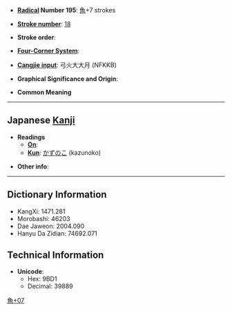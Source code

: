 * '''[[Wiktionary:Chinese radical index| Radical]] Number 195''': [[Wiktionary:Chinese radical index 魚|魚]]+7 strokes

* '''[[Wiktionary:Chinese total strokes index|Stroke number]]''': [[Wiktionary:Chinese total strokes index 18|18]]

* '''Stroke order''': 

* '''[[Wiktionary:Chinese four corner index|Four-Corner System]]''': 

* '''[[Wiktionary:Chinese Cangjie index|Cangjie input]]''': 弓火大大月 (NFKKB)

* '''Graphical Significance and Origin''': 

* '''Common Meaning'''

----

== Japanese [[Kanji]] ==

* '''Readings'''
** '''[[On]]''': 
** '''[[Kun]]''': [[かずのこ]] (kazunoko)

* '''Other info''':  

----

== Dictionary Information ==

* KangXi: 1471.281
* Morobashi: 46203
* Dae Jaweon: 2004.090
* Hanyu Da Zidian: 74692.071

== Technical Information ==

* '''Unicode''':
** Hex: 9BD1
** Decimal: 39889

[[Category:Japanese-only CJKV Characters|魚+07]]